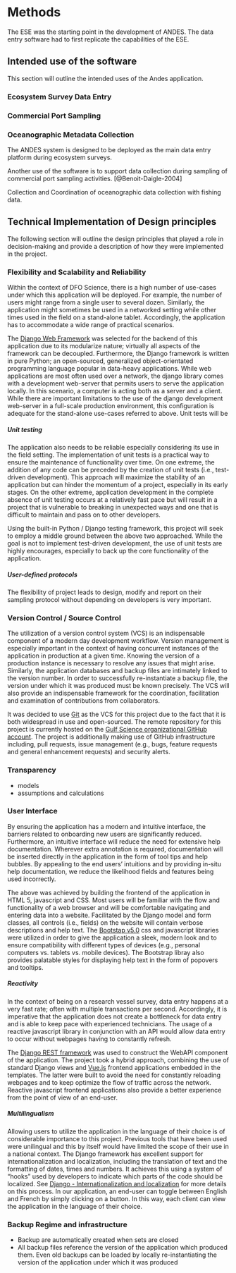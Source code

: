 # Methods
The ESE was the starting point in the development of ANDES. The data entry software had to first replicate the capabilities of the ESE.

## Intended use of the software

This section will outline the intended uses of the Andes application.

### Ecosystem Survey Data Entry

### Commercial Port Sampling

### Oceanographic Metadata Collection


The ANDES system is designed to be deployed as the main data entry platform during ecosystem surveys.

Another use of the software is to support data collection during sampling of commercial port sampling activities. [@Benoit-Daigle-2004]

Collection and Coordination of oceanographic data collection with fishing data.


## Technical Implementation of Design principles

The following section will outline the design principles that played a role in decision-making and provide a description of how they were implemented in the project.

### Flexibility and Scalability and Reliability

Within the context of DFO Science, there is a high number of use-cases under which this application will be deployed. For example, the number of users might range from a single user to several dozen. Similarly, the application might sometimes be used in a networked setting while other times used in the field on a stand-alone tablet. Accordingly, the application has to accommodate a wide range of practical scenarios.

The [Django Web Framework](https://www.djangoproject.com/) was selected for the backend of this application due to its modularize nature; virtually all aspects of the framework can be decoupled. Furthermore, the Django framework is written in pure Python; an open-sourced, generalized object-orientated programming language popular in data-heavy applications. While web applications are most often used over a network, the django library comes with a development web-server that permits users to serve the application locally. In this scenario, a computer is acting both as a server and a client. While there are important limitations to the use of the django development web-server in a full-scale production environment, this configuration is adequate for the stand-alone use-cases referred to above. Unit tests will be

##### Unit testing

The application also needs to be reliable especially considering its use in the field setting. The implementation of unit tests is a practical way to ensure the maintenance of functionality over time. On one extreme, the addition of any code can be preceded by the creation of unit tests (i.e., test-driven development). This approach will maximize the stability of an application but can hinder the momentum of a project, especially in its early stages. On the other extreme, application development in the complete absence of unit testing occurs at a relatively fast pace but will result in a project that is vulnerable to breaking in unexpected ways and one that is difficult to maintain and pass on to other developers.

Using the built-in Python / Django testing framework, this project will seek to employ a middle ground between the above two approached. While the goal is not to implement test-driven development, the use of unit tests are highly encourages, especially to back up the core functionality of the application.


##### User-defined protocols

The flexibility of project leads to design, modify and report on their sampling protocol without depending on developers is very important.


### Version Control / Source Control

The utilization of a version control system (VCS) is an indispensable component of a modern day development workflow. Version management is especially important in the context of having concurrent instances of the application in production at a given time. Knowing the version of a production instance is necessary to resolve any issues that might arise. Similarly, the application databases and backup files are intimately linked to the version number. In order to successfully re-instantiate a backup file, the version under which it was produced must be known precisely. The VCS will also provide an indispensable framework for the coordination, facilitation and examination of contributions from collaborators.

It was decided to use [Git](https://git-scm.com/) as the VCS for this project due to the fact that it is both widespread in use and open-sourced. The remote repository for this project is currently hosted on the [Gulf Science organizational GitHub account](https://github.com/dfo-gulf-science). The project is additionally making use of GitHub infrastructure including, pull requests, issue management (e.g., bugs, feature requests and general enhancement requests) and security alerts.


### Transparency

- models
- assumptions and calculations


### User Interface

By ensuring the application has a modern and intuitive interface, the barriers related to onboarding new users are significantly reduced. Furthermore, an intuitive interface will reduce the need for extensive help documentation. Wherever extra annotation is required, documentation will be inserted directly in the application in the form of tool tips and help bubbles. By appealing to the end users' intuitions and by providing in-situ help documentation, we reduce the likelihood fields and features being used incorrectly.

The above was achieved by building the frontend of the application in HTML 5, javascript and CSS. Most users will be familiar with the flow and functionality of a web browser and will be comfortable navigating and entering data into a website. Facilitated by the Django model and form classes, all controls (i.e., fields) on the website will contain verbose descriptions and help text. The [Bootstap v5.0](https://getbootstrap.com/docs/5.0/getting-started/introduction/) css and javascript libraries were utilized in order to give the application a sleek, modern look and to ensure compatibility with different types of devices (e.g., personal computers vs. tablets vs. mobile devices). The Bootstrap libray also provides palatable styles for displaying help text in the form of popovers and tooltips.

##### Reactivity

In the context of being on a research vessel survey, data entry happens at a very fast rate; often with multiple transactions per second. Accordingly, it is imperative that the application does not create a bottleneck for data entry and is able to keep pace with experienced technicians. The usage of a reactive javascript library in conjunction with an API would allow data entry to occur without webpages having to constantly refresh.

The [Django REST framework](https://www.django-rest-framework.org/) was used to construct the WebAPI component of the application. The project took a hybrid approach, combining the use of standard Django views and [Vue.js](https://vuejs.org/) frontend applications embedded in the templates. The latter were built to avoid the need for constantly reloading webpages and to keep optimize the flow of traffic across the network. Reactive javascript frontend applications also provide a better experience from the point of view of an end-user.

##### Multilingualism

Allowing users to utilize the application in the language of their choice is of considerable importance to this project. Previous tools that have been used were unilingual and this by itself would have limited the scope of their use in a national context. The Django framework has excellent support for internationalization and localization, including the translation of text and the formatting of dates, times and numbers. It achieves this using a system of "hooks" used by developers to indicate which parts of the code should be localized. See [Django - Internationalization and localization](https://docs.djangoproject.com/en/4.1/topics/i18n/) for more details on this process. In our application, an end-user can toggle between English and French by simply clicking on a button. In this way, each client can view the application in the language of their choice.




### Backup Regime and infrastructure
- Backup are automatically created when sets are closed
- All backup files reference the version of the application which produced them. Even old backups can be loaded by locally re-instantiating the version of the application under which it was produced

